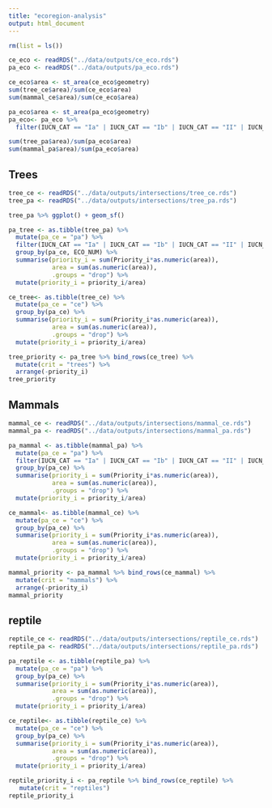 ```yaml
---
title: "ecoregion-analysis"
output: html_document
---
```


```r
rm(list = ls())
```

```r
ce_eco <- readRDS("../data/outputs/ce_eco.rds")
pa_eco <- readRDS("../data/outputs/pa_eco.rds")
```






```r
ce_eco$area <- st_area(ce_eco$geometry)
sum(tree_ce$area)/sum(ce_eco$area)
sum(mammal_ce$area)/sum(ce_eco$area)
```

```r
pa_eco$area <- st_area(pa_eco$geometry)
pa_eco<- pa_eco %>%
  filter(IUCN_CAT == "Ia" | IUCN_CAT == "Ib" | IUCN_CAT == "II" | IUCN_CAT == "III" | IUCN_CAT == "IV")
```

```r
sum(tree_pa$area)/sum(pa_eco$area)
sum(mammal_pa$area)/sum(pa_eco$area)
```


## Trees
```r
tree_ce <- readRDS("../data/outputs/intersections/tree_ce.rds")
tree_pa <- readRDS("../data/outputs/intersections/tree_pa.rds")
```

```r
tree_pa %>% ggplot() + geom_sf()
```

```r
pa_tree <- as.tibble(tree_pa) %>%
  mutate(pa_ce = "pa") %>%
  filter(IUCN_CAT == "Ia" | IUCN_CAT == "Ib" | IUCN_CAT == "II" | IUCN_CAT == "III" | IUCN_CAT == "IV") %>%
  group_by(pa_ce, ECO_NUM) %>%
  summarise(priority_i = sum(Priority_i*as.numeric(area)),
            area = sum(as.numeric(area)),
            .groups = "drop") %>% 
  mutate(priority_i = priority_i/area) 

ce_tree<- as.tibble(tree_ce) %>%
  mutate(pa_ce = "ce") %>%
  group_by(pa_ce) %>%
  summarise(priority_i = sum(Priority_i*as.numeric(area)),
            area = sum(as.numeric(area)),
            .groups = "drop") %>% 
  mutate(priority_i = priority_i/area)

tree_priority <- pa_tree %>% bind_rows(ce_tree) %>%
  mutate(crit = "trees") %>%
  arrange(-priority_i)
tree_priority 
```


## Mammals

```r
mammal_ce <- readRDS("../data/outputs/intersections/mammal_ce.rds")
mammal_pa <- readRDS("../data/outputs/intersections/mammal_pa.rds")
```


```r
pa_mammal <- as.tibble(mammal_pa) %>%
  mutate(pa_ce = "pa") %>%
  filter(IUCN_CAT == "Ia" | IUCN_CAT == "Ib" | IUCN_CAT == "II" | IUCN_CAT == "III" | IUCN_CAT == "IV") %>%
  group_by(pa_ce) %>%
  summarise(priority_i = sum(Priority_i*as.numeric(area)),
            area = sum(as.numeric(area)),
            .groups = "drop") %>% 
  mutate(priority_i = priority_i/area) 

ce_mammal<- as.tibble(mammal_ce) %>%
  mutate(pa_ce = "ce") %>%
  group_by(pa_ce) %>%
  summarise(priority_i = sum(Priority_i*as.numeric(area)),
            area = sum(as.numeric(area)),
            .groups = "drop") %>% 
  mutate(priority_i = priority_i/area)

mammal_priority <- pa_mammal %>% bind_rows(ce_mammal) %>%
  mutate(crit = "mammals") %>%
  arrange(-priority_i)
mammal_priority 
```

## reptile

```r
reptile_ce <- readRDS("../data/outputs/intersections/reptile_ce.rds")
reptile_pa <- readRDS("../data/outputs/intersections/reptile_pa.rds")
```

```r
pa_reptile <- as.tibble(reptile_pa) %>%
  mutate(pa_ce = "pa") %>%
  group_by(pa_ce) %>%
  summarise(priority_i = sum(Priority_i*as.numeric(area)),
            area = sum(as.numeric(area)),
            .groups = "drop") %>% 
  mutate(priority_i = priority_i/area) 

ce_reptile<- as.tibble(reptile_ce) %>%
  mutate(pa_ce = "ce") %>%
  group_by(pa_ce) %>%
  summarise(priority_i = sum(Priority_i*as.numeric(area)),
            area = sum(as.numeric(area)),
            .groups = "drop") %>% 
  mutate(priority_i = priority_i/area)

reptile_priority_i <- pa_reptile %>% bind_rows(ce_reptile) %>%
   mutate(crit = "reptiles")
reptile_priority_i
```

